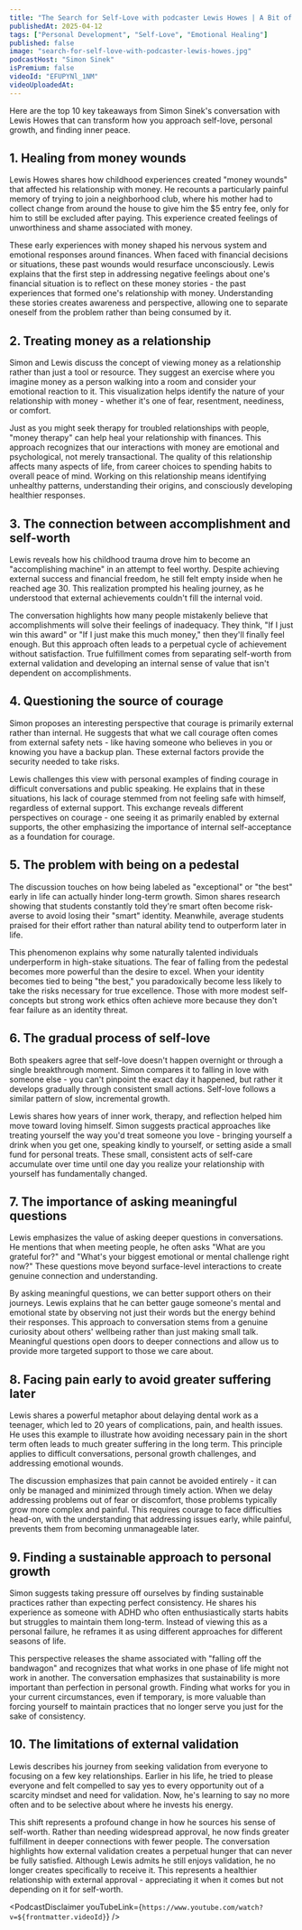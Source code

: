 ```yaml
---
title: "The Search for Self-Love with podcaster Lewis Howes | A Bit of Optimism Podcast"
publishedAt: 2025-04-12
tags: ["Personal Development", "Self-Love", "Emotional Healing"]
published: false
image: "search-for-self-love-with-podcaster-lewis-howes.jpg"
podcastHost: "Simon Sinek"
isPremium: false
videoId: "EFUPYNl_1NM"
videoUploadedAt:
---
```



<PodcastSummaryPageLayout frontmatter={frontmatter}>

Here are the top 10 key takeaways from Simon Sinek's conversation with Lewis Howes that can transform how you approach self-love, personal growth, and finding inner peace.

## 1. Healing from money wounds

Lewis Howes shares how childhood experiences created "money wounds" that affected his relationship with money. He recounts a particularly painful memory of trying to join a neighborhood club, where his mother had to collect change from around the house to give him the $5 entry fee, only for him to still be excluded after paying. This experience created feelings of unworthiness and shame associated with money.

These early experiences with money shaped his nervous system and emotional responses around finances. When faced with financial decisions or situations, these past wounds would resurface unconsciously. Lewis explains that the first step in addressing negative feelings about one's financial situation is to reflect on these money stories - the past experiences that formed one's relationship with money. Understanding these stories creates awareness and perspective, allowing one to separate oneself from the problem rather than being consumed by it.

## 2. Treating money as a relationship

Simon and Lewis discuss the concept of viewing money as a relationship rather than just a tool or resource. They suggest an exercise where you imagine money as a person walking into a room and consider your emotional reaction to it. This visualization helps identify the nature of your relationship with money - whether it's one of fear, resentment, neediness, or comfort.

Just as you might seek therapy for troubled relationships with people, "money therapy" can help heal your relationship with finances. This approach recognizes that our interactions with money are emotional and psychological, not merely transactional. The quality of this relationship affects many aspects of life, from career choices to spending habits to overall peace of mind. Working on this relationship means identifying unhealthy patterns, understanding their origins, and consciously developing healthier responses.

## 3. The connection between accomplishment and self-worth

Lewis reveals how his childhood trauma drove him to become an "accomplishing machine" in an attempt to feel worthy. Despite achieving external success and financial freedom, he still felt empty inside when he reached age 30. This realization prompted his healing journey, as he understood that external achievements couldn't fill the internal void.

The conversation highlights how many people mistakenly believe that accomplishments will solve their feelings of inadequacy. They think, "If I just win this award" or "If I just make this much money," then they'll finally feel enough. But this approach often leads to a perpetual cycle of achievement without satisfaction. True fulfillment comes from separating self-worth from external validation and developing an internal sense of value that isn't dependent on accomplishments.

## 4. Questioning the source of courage

Simon proposes an interesting perspective that courage is primarily external rather than internal. He suggests that what we call courage often comes from external safety nets - like having someone who believes in you or knowing you have a backup plan. These external factors provide the security needed to take risks.

Lewis challenges this view with personal examples of finding courage in difficult conversations and public speaking. He explains that in these situations, his lack of courage stemmed from not feeling safe with himself, regardless of external support. This exchange reveals different perspectives on courage - one seeing it as primarily enabled by external supports, the other emphasizing the importance of internal self-acceptance as a foundation for courage.

## 5. The problem with being on a pedestal

The discussion touches on how being labeled as "exceptional" or "the best" early in life can actually hinder long-term growth. Simon shares research showing that students constantly told they're smart often become risk-averse to avoid losing their "smart" identity. Meanwhile, average students praised for their effort rather than natural ability tend to outperform later in life.

This phenomenon explains why some naturally talented individuals underperform in high-stake situations. The fear of falling from the pedestal becomes more powerful than the desire to excel. When your identity becomes tied to being "the best," you paradoxically become less likely to take the risks necessary for true excellence. Those with more modest self-concepts but strong work ethics often achieve more because they don't fear failure as an identity threat.

## 6. The gradual process of self-love

Both speakers agree that self-love doesn't happen overnight or through a single breakthrough moment. Simon compares it to falling in love with someone else - you can't pinpoint the exact day it happened, but rather it develops gradually through consistent small actions. Self-love follows a similar pattern of slow, incremental growth.

Lewis shares how years of inner work, therapy, and reflection helped him move toward loving himself. Simon suggests practical approaches like treating yourself the way you'd treat someone you love - bringing yourself a drink when you get one, speaking kindly to yourself, or setting aside a small fund for personal treats. These small, consistent acts of self-care accumulate over time until one day you realize your relationship with yourself has fundamentally changed.

## 7. The importance of asking meaningful questions

Lewis emphasizes the value of asking deeper questions in conversations. He mentions that when meeting people, he often asks "What are you grateful for?" and "What's your biggest emotional or mental challenge right now?" These questions move beyond surface-level interactions to create genuine connection and understanding.

By asking meaningful questions, we can better support others on their journeys. Lewis explains that he can better gauge someone's mental and emotional state by observing not just their words but the energy behind their responses. This approach to conversation stems from a genuine curiosity about others' wellbeing rather than just making small talk. Meaningful questions open doors to deeper connections and allow us to provide more targeted support to those we care about.

## 8. Facing pain early to avoid greater suffering later

Lewis shares a powerful metaphor about delaying dental work as a teenager, which led to 20 years of complications, pain, and health issues. He uses this example to illustrate how avoiding necessary pain in the short term often leads to much greater suffering in the long term. This principle applies to difficult conversations, personal growth challenges, and addressing emotional wounds.

The discussion emphasizes that pain cannot be avoided entirely - it can only be managed and minimized through timely action. When we delay addressing problems out of fear or discomfort, those problems typically grow more complex and painful. This requires courage to face difficulties head-on, with the understanding that addressing issues early, while painful, prevents them from becoming unmanageable later.

## 9. Finding a sustainable approach to personal growth

Simon suggests taking pressure off ourselves by finding sustainable practices rather than expecting perfect consistency. He shares his experience as someone with ADHD who often enthusiastically starts habits but struggles to maintain them long-term. Instead of viewing this as a personal failure, he reframes it as using different approaches for different seasons of life.

This perspective releases the shame associated with "falling off the bandwagon" and recognizes that what works in one phase of life might not work in another. The conversation emphasizes that sustainability is more important than perfection in personal growth. Finding what works for you in your current circumstances, even if temporary, is more valuable than forcing yourself to maintain practices that no longer serve you just for the sake of consistency.

## 10. The limitations of external validation

Lewis describes his journey from seeking validation from everyone to focusing on a few key relationships. Earlier in his life, he tried to please everyone and felt compelled to say yes to every opportunity out of a scarcity mindset and need for validation. Now, he's learning to say no more often and to be selective about where he invests his energy.

This shift represents a profound change in how he sources his sense of self-worth. Rather than needing widespread approval, he now finds greater fulfillment in deeper connections with fewer people. The conversation highlights how external validation creates a perpetual hunger that can never be fully satisfied. Although Lewis admits he still enjoys validation, he no longer creates specifically to receive it. This represents a healthier relationship with external approval - appreciating it when it comes but not depending on it for self-worth.

<PodcastDisclaimer
  youTubeLink={`https://www.youtube.com/watch?v=${frontmatter.videoId}`}
/>

</PodcastSummaryPageLayout>
